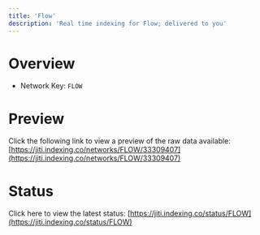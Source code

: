 ```yaml
---
title: 'Flow'
description: 'Real time indexing for Flow; delivered to you'
---
```


# Overview
- Network Key: `FLOW`

# Preview
Click the following link to view a preview of the raw data available: [https://jiti.indexing.co/networks/FLOW/33309407](https://jiti.indexing.co/networks/FLOW/33309407)

# Status
Click here to view the latest status: [https://jiti.indexing.co/status/FLOW](https://jiti.indexing.co/status/FLOW)
